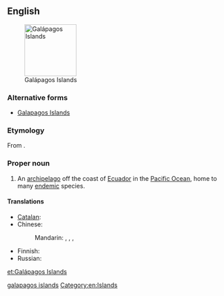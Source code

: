==English==
{{wikipedia}}
[[File:Galapagos Island Names.svg|thumb|right|120px|Galápagos Islands]]

===Alternative forms===
* [[Galapagos Islands]]

===Etymology===
From {{etyl|es}} {{term|galápago|lang=es}}.

===Proper noun===
{{en-proper noun|head=[[Galápagos]] [[Islands]]}}

# An [[archipelago]] off the coast of [[Ecuador]] in the [[Pacific Ocean]], home to many [[endemic]] species.

====Translations====
{{trans-top|the archipelago}}
* [[Catalan]]: {{t-|ca|illes Galápagos|f}}
* Chinese:
*: Mandarin: {{t|cmn|加拉帕戈斯群島|sc=Hani}}, {{t|cmn|加拉帕戈斯群岛|tr=Jiālāpàgēsī Qúndǎo|sc=Hani}}, {{t|cmn|科隆群島|sc=Hani}}, {{t|cmn|科隆群岛|tr=Kēlóng Qúndǎo|sc=Hani}}
{{trans-mid}}
* Finnish: {{t-|fi|Galápagossaaret}}
* Russian: {{t+|ru|Галапагосские острова|m-p|tr=Galapagósskije ostrová}}
{{trans-bottom}}

[[Category:English terms spelled with Á|galapagos islands]]
[[Category:en:Islands]]

[[et:Galápagos Islands]]